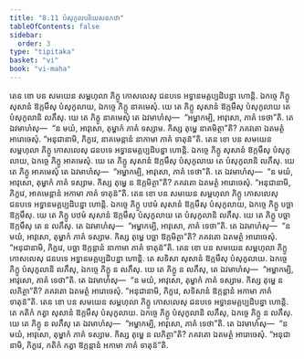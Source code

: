 ```yaml
---
title: "8.11 បំសុកូលបរិយេសនកថា"
tableOfContents: false
sidebar:
  order: 3
type: "tipitaka"
basket: "vi"
book: "vi-maha"
---
```



<DynamicBreadcrumb />

<Division number="341" book="vi-maha">

<Paragraph number="1597" book="vi-maha">
តេន ខោ បន សមយេន សម្ពហុលា ភិក្ខូ កោសលេសុ ជនបទេ អទ្ធានមគ្គប្បដិបន្នា ហោន្តិ. ឯកច្ចេ ភិក្ខូ សុសានំ ឱក្កមឹសុ បំសុកូលាយ, ឯកច្ចេ ភិក្ខូ នាគមេសុំ. យេ តេ ភិក្ខូ សុសានំ ឱក្កមឹសុ បំសុកូលាយ តេ បំសុកូលានិ លភឹសុ. យេ តេ ភិក្ខូ នាគមេសុំ តេ ឯវមាហំសុ—  “អម្ហាកម្បិ, អាវុសោ, ភាគំ ទេថា”តិ. តេ ឯវមាហំសុ—  “ន មយំ, អាវុសោ, តុម្ហាកំ ភាគំ ទស្សាម. កិស្ស តុម្ហេ នាគមិត្ថា”តិ? ភគវតោ ឯតមត្ថំ អារោចេសុំ. “អនុជានាមិ, ភិក្ខវេ, នាគមេន្តានំ នាកាមា ភាគំ ទាតុន៑”តិ.
</Paragraph>

<Paragraph number="1598" book="vi-maha">
តេន ខោ បន សមយេន សម្ពហុលា ភិក្ខូ កោសលេសុ ជនបទេ អទ្ធានមគ្គប្បដិបន្នា ហោន្តិ. ឯកច្ចេ ភិក្ខូ សុសានំ ឱក្កមឹសុ បំសុកូលាយ, ឯកច្ចេ ភិក្ខូ អាគមេសុំ. យេ តេ ភិក្ខូ សុសានំ ឱក្កមឹសុ បំសុកូលាយ តេ បំសុកូលានិ លភឹសុ. យេ តេ ភិក្ខូ អាគមេសុំ តេ ឯវមាហំសុ—  “អម្ហាកម្បិ, អាវុសោ, ភាគំ ទេថា”តិ. តេ ឯវមាហំសុ—  “ន មយំ, អាវុសោ, តុម្ហាកំ ភាគំ ទស្សាម. កិស្ស តុម្ហេ ន ឱក្កមិត្ថា”តិ? ភគវតោ ឯតមត្ថំ អារោចេសុំ. “អនុជានាមិ, ភិក្ខវេ, អាគមេន្តានំ អកាមា ភាគំ ទាតុន៑”តិ.
</Paragraph>

<Paragraph number="1599" book="vi-maha">
តេន ខោ បន សមយេន សម្ពហុលា ភិក្ខូ កោសលេសុ ជនបទេ អទ្ធានមគ្គប្បដិបន្នា ហោន្តិ. ឯកច្ចេ ភិក្ខូ បឋមំ សុសានំ ឱក្កមឹសុ បំសុកូលាយ, ឯកច្ចេ ភិក្ខូ បច្ឆា ឱក្កមឹសុ. យេ តេ ភិក្ខូ បឋមំ សុសានំ ឱក្កមឹសុ បំសុកូលាយ តេ បំសុកូលានិ លភឹសុ. យេ តេ ភិក្ខូ បច្ឆា ឱក្កមឹសុ តេ ន លភឹសុ. តេ ឯវមាហំសុ—  “អម្ហាកម្បិ, អាវុសោ, ភាគំ ទេថា”តិ. តេ ឯវមាហំសុ—  “ន មយំ, អាវុសោ, តុម្ហាកំ ភាគំ ទស្សាម. កិស្ស តុម្ហេ បច្ឆា ឱក្កមិត្ថា”តិ? ភគវតោ ឯតមត្ថំ អារោចេសុំ. “អនុជានាមិ, ភិក្ខវេ, បច្ឆា ឱក្កន្តានំ នាកាមា ភាគំ ទាតុន៑”តិ.
</Paragraph>

<Paragraph number="1600" book="vi-maha">
តេន ខោ បន សមយេន សម្ពហុលា ភិក្ខូ កោសលេសុ ជនបទេ អទ្ធានមគ្គប្បដិបន្នា ហោន្តិ. តេ សទិសា សុសានំ ឱក្កមឹសុ បំសុកូលាយ. ឯកច្ចេ ភិក្ខូ បំសុកូលានិ លភឹសុ, ឯកច្ចេ ភិក្ខូ ន លភឹសុ. យេ តេ ភិក្ខូ ន លភឹសុ, តេ ឯវមាហំសុ—  “អម្ហាកម្បិ, អាវុសោ, ភាគំ ទេថា”តិ. តេ ឯវមាហំសុ—  “ន មយំ, អាវុសោ, តុម្ហាកំ ភាគំ ទស្សាម. កិស្ស តុម្ហេ ន លភិត្ថា”តិ? ភគវតោ ឯតមត្ថំ អារោចេសុំ. “អនុជានាមិ, ភិក្ខវេ, សទិសានំ ឱក្កន្តានំ អកាមា ភាគំ ទាតុន៑”តិ.
</Paragraph>

<Paragraph number="1601" book="vi-maha">
តេន ខោ បន សមយេន សម្ពហុលា ភិក្ខូ កោសលេសុ ជនបទេ អទ្ធានមគ្គប្បដិបន្នា ហោន្តិ. តេ កតិកំ កត្វា សុសានំ ឱក្កមឹសុ បំសុកូលាយ. ឯកច្ចេ ភិក្ខូ បំសុកូលានិ លភឹសុ, ឯកច្ចេ ភិក្ខូ ន លភឹសុ. យេ តេ ភិក្ខូ ន លភឹសុ តេ ឯវមាហំសុ—  “អម្ហាកម្បិ, អាវុសោ, ភាគំ ទេថា”តិ. តេ ឯវមាហំសុ—  “ន មយំ, អាវុសោ, តុម្ហាកំ ភាគំ ទស្សាម. កិស្ស តុម្ហេ ន លភិត្ថា”តិ? ភគវតោ ឯតមត្ថំ អារោចេសុំ. “អនុជានាមិ, ភិក្ខវេ, កតិកំ កត្វា ឱក្កន្តានំ អកាមា ភាគំ ទាតុន៑”តិ.
</Paragraph>
</Division>